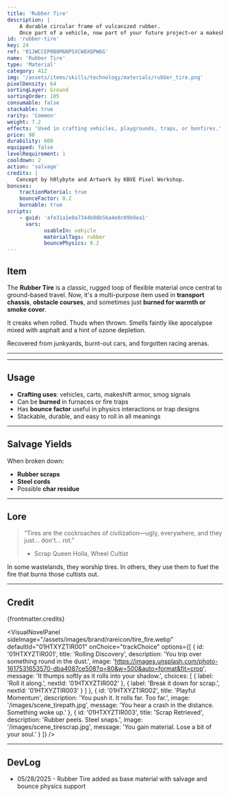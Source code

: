 ```yaml
---
title: 'Rubber Tire'
description: | 
    A durable circular frame of vulcanized rubber.
    Once part of a vehicle, now part of your future project—or a makeshift barricade.
id: 'rubber-tire'
key: 24
ref: '01JWCCEP0B8M6NPSXCW8XQPW6G'
name: 'Rubber Tire'
type: 'Material'
category: 412
img: '/assets/items/skills/technology/materials/rubber_tire.png'
pixelDensity: 64
sortingLayer: Ground
sortingOrder: 105
consumable: false
stackable: true
rarity: 'Common'
weight: 7.2
effects: 'Used in crafting vehicles, playgrounds, traps, or bonfires.'
price: 90
durability: 600
equipped: false
levelRequirement: 1
cooldown: 2
action: 'salvage'
credits: |
   Concept by h0lybyte and Artwork by KBVE Pixel Workshop.
bonuses:
    tractionMaterial: true
    bounceFactor: 0.2
    burnable: true
scripts:
    - guid: 'afe31a1e0a7344b98b56a4e0c09b9ea1'
      vars:
            usableIn: vehicle
            materialTags: rubber
            bouncePhysics: 0.2
---
```



## Item

The **Rubber Tire** is a classic, rugged loop of flexible material once central to ground-based travel.
Now, it's a multi-purpose item used in **transport chassis**, **obstacle courses**, and sometimes just **burned for warmth or smoke cover**.

It creaks when rolled. Thuds when thrown. Smells faintly like apocalypse mixed with asphalt and a hint of ozone depletion.

Recovered from junkyards, burnt-out cars, and forgotten racing arenas. 

---

<ItemDBPanel data={frontmatter} />

---

## Usage

- **Crafting uses**: vehicles, carts, makeshift armor, smog signals  
- Can be **burned** in furnaces or fire traps 
- Has **bounce factor** useful in physics interactions or trap designs  
- Stackable, durable, and easy to roll in all meanings

---

## Salvage Yields

When broken down:
- **Rubber scraps**
- **Steel cords**
- Possible **char residue**

---

## Lore

> “Tires are the cockroaches of civilization—ugly, everywhere, and they just… don't… rot.”  
> - Scrap Queen Holla, Wheel Cultist

In some wastelands, they worship tires.
In others, they use them to fuel the fire that burns those cultists out.

---

## Credit

{frontmatter.credits}

<VisualNovelPanel
  sideImage="/assets/images/brand/rareicon/tire_fire.webp"
  defaultId="01HTXYZTIR001"
  onChoice="trackChoice"
  options={[
    {
      id: '01HTXYZTIR001',
      title: 'Rolling Discovery',
      description: 'You trip over something round in the dust.',
      image: 'https://images.unsplash.com/photo-1617531653570-dba4087ce508?q=80&w=500&auto=format&fit=crop',
      message: 'It thumps softly as it rolls into your shadow.',
      choices: [
        { label: 'Roll it along.', nextId: '01HTXYZTIR002' },
        { label: 'Break it down for scrap.', nextId: '01HTXYZTIR003' }
      ]
    },
    {
      id: '01HTXYZTIR002',
      title: 'Playful Momentum',
      description: 'You push it. It rolls far. Too far.',
      image: '/images/scene_tirepath.jpg',
      message: 'You hear a crash in the distance. Something woke up.'
    },
    {
      id: '01HTXYZTIR003',
      title: 'Scrap Retrieved',
      description: 'Rubber peels. Steel snaps.',
      image: '/images/scene_tirescrap.jpg',
      message: 'You gain material. Lose a bit of your soul.'
    }
  ]}
/>

---

## DevLog

- 05/28/2025 - Rubber Tire added as base material with salvage and bounce physics support
